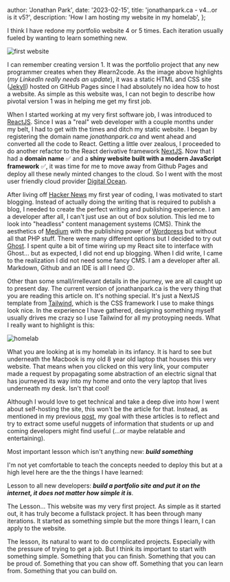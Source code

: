 
  author: 'Jonathan Park',
  date: '2023-02-15',
  title: 'jonathanpark.ca - v4...or is it v5?',
  description: 'How I am hosting my website in my homelab',
};


I think I have redone my portfolio website 4 or 5 times. Each iteration usually fueled by wanting to
learn something new.

<Image src={firstWebsite} alt="first website" />

I can remember creating version 1. It was the portfolio project that any new programmer creates when
they #learn2code. As the image above highlights (_my LinkedIn really needs an update_), it was a
static HTML and CSS site ([Jekyll](https://jekyllrb.com/)) hosted on GitHub Pages since I had
absolutely no idea how to host a website. As simple as this website was, I can not begin to describe
how pivotal version 1 was in helping me get my first job.

When I started working at my very first software job, I was introduced to
[ReactJS](https://reactjs.org/). Since I was a "real" web developer with a couple months under my
belt, I had to get with the times and ditch my static website. I began by registering the domain
name _jonathanpark.ca_ and went ahead and converted all the code to React. Getting a little over
zealous, I proceeded to do another refactor to the React derivative framework
[NextJS](https://nextjs.org/). Now that I had a **domain name** :white_check_mark: and a **shiny
website built with a modern JavaScript framework** :white_check_mark:, it was time for me to move
away from Github Pages and deploy all these newly minted changes to the cloud. So I went with the
most user friendly cloud provider [Digital Ocean](https://www.digitalocean.com/).

After living off [Hacker News](https://news.ycombinator.com) my first year of coding, I was
motivated to start blogging. Instead of actually doing the writing that is required to publish a
blog, I needed to create the perfect writing and publishing experience. I am a developer after all,
I can't just use an out of box solution. This led me to look into "headless" content management
systems (CMS). Think the aesthetics of [Medium](https://medium.com) with the publishing power of
[Wordpress](https://wordpress.com) but without all that PHP stuff. There were many different options
but I decided to try out [Ghost](https://ghost.org/). I spent quite a bit of time wiring up my React
site to interface with Ghost... but as expected, I did not end up blogging. When I did write, I came
to the realization I did not need some fancy CMS. I am a developer after all. Markdown, Github and
an IDE is all I need :wink:.

Other than some small/irrellevant details in the journey, we are all caught up to present day. The
current version of jonathanpark.ca is the very thing that you are reading this article on. It's
nothing special. It's just a NextJS template from [Tailwind](https://tailwindcss.com/), which is the
CSS framework I use to make things look nice. In the experience I have gathered, designing something
myself usually drives me crazy so I use Tailwind for all my protoyping needs. What I really want to
highlight is this:

<Image src={homelab} alt="homelab" />

What you are looking at is my homelab in its infancy. It is hard to see but underneath the Macbook
is my old 8 year old laptop that houses this very website. That means when you clicked on this very
link, your computer made a request by propagating some abstraction of an electric signal that has
journeyed its way into my home and onto the very laptop that lives underneath my desk. Isn't that
cool!

Although I would love to get technical and take a deep dive into how I went about self-hosting the
site, this won't be the article for that. Instead, as mentioned in my previous
[post](/articles/clickbait-part-1), my goal with these articles is to reflect and try to extract
some useful nuggets of information that students or up and coming developers might find useful
(...or maybe relatable and entertaining).

Most important lesson which isn't anything new: **_build something_**

I'm not yet comfortable to teach the concepts needed to deploy this but at a high level here are the
the things I have learned:

Lesson to all new developers: **_build a portfolio site and put it on the internet, it does not
matter how simple it is_**.

The Lesson... This website was my very first project. As simple as it started out, it has truly
become a fullstack project. It has been through many iterations. It started as something simple but
the more things I learn, I can apply to the website.

The lesson, its natural to want to do complicated projects. Especially with the pressure of trying
to get a job. But I think its important to start with something simple. Something that you can
finish. Something that you can be proud of. Something that you can show off. Something that you can
learn from. Something that you can build on.
